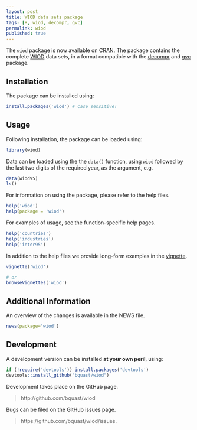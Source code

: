 ```yaml
---
layout: post
title: WIOD data sets package
tags: [R, wiod, decompr, gvc]
permalink: wiod
published: true
---
```


The `wiod` package is now available on [CRAN](http://cran.r-project.org/package=wiod).
The package contains the complete [WIOD](http://www.wiod.org/) data sets, in a format compatible with the [decompr](http://qua.st/decompr) and [gvc](http://qua.st/gvc) package.


Installation
-------------
The package can be installed using:

```r
install.packages('wiod') # case sensitive!
```


Usage
----------
Following installation, the package can be loaded using:

```r
library(wiod)
```

Data can be loaded using the the `data()` function, using `wiod` followed by the last two digits of the required year, as the argument, e.g.

```r
data(wiod95)
ls()
```

For information on using the package, please refer to the help files.

```r
help('wiod')
help(package = 'wiod')
```
    
For examples of usage, see the function-specific help pages.


```r
help('countries')
help('industries')
help('inter95')
```

In addition to the help files we provide long-form examples in the [vignette](http://cran.r-project.org/web/packages/wiod/vignettes/wiod.html).

```r
vignette('wiod')

# or
browseVignettes('wiod')
```


Additional Information
-----------------------
An overview of the changes is available in the NEWS file.

```r
news(package='wiod')
```


Development
-------------
A development version can be installed **at your own peril**, using:

```r
if (!require('devtools')) install.packages('devtools')
devtools::install_github("bquast/wiod")
```

Development takes place on the GitHub page.

> http://github.com/bquast/wiod

Bugs can be filed on the GitHub issues page.

> https://github.com/bquast/wiod/issues.
